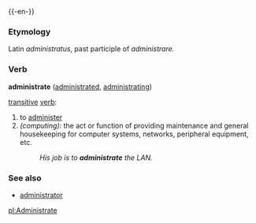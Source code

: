 {{-en-}}

===Etymology===
Latin ''administratus'', past participle of ''administrare.''

===Verb===
'''administrate''' ([[administrated]], [[administrating]])

[[transitive]] [[verb]]:
#to [[administer]]
#''(computing)'': the act or function of providing maintenance and general housekeeping for computer systems, networks, peripheral equipment, etc.
#:''His job is to '''administrate''' the LAN.''

===See also===
*[[administrator]]

[[pl:Administrate]]